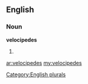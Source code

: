 ==English==

===Noun===
'''velocipedes'''

# {{plural of|[[velocipede]]}}

[[Category:English plurals]]

[[ar:velocipedes]]
[[my:velocipedes]]